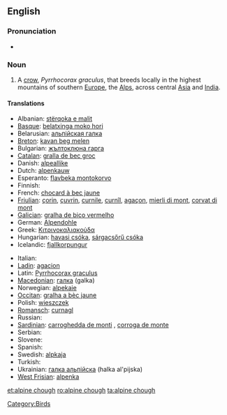 {{wikipedia}}
==English==

===Pronunciation===
* {{IPA|/'alpaɪnˈtʃʌf/}}

===Noun===
{{en-noun|sg=[[alpine]] [[chough]]}}

# A [[crow]], ''Pyrrhocorax graculus'', that breeds locally in the highest mountains of southern [[Europe]], the [[Alps]], across central [[Asia]] and [[India]].

====Translations====
{{trans-top|alpine chough}}
* Albanian: [[stërqoka e malit]]
* [[Basque]]: [[belatxinga moko hori]]
* Belarusian: [[альпiйская галка]] {{f}}
* [[Breton]]: [[kavan beg melen]]
* Bulgarian: [[жълтоклюна гарга]] {{f}}
* [[Catalan]]: [[gralla de bec groc]] {{f}}
* Danish: [[alpeallike]] {{c}}
* Dutch: [[alpenkauw]] {{m}}
* Esperanto: [[flavbeka montokorvo]]
* Finnish: {{t-|fi|alppinaakka}}
* French: [[chocard à bec jaune]] {{m}}
* [[Friulian]]: [[çorin]], [[çuvrin]], [[curnile]], [[curnîl]], [[agaçon]], [[mierli di mont]], [[corvat di mont]]
* [[Galician]]: [[gralha de bico vermelho]] {{f}}
* German: [[Alpendohle]] {{f}}
* Greek: [[Κιτρινοκαλιακούδα]] {{f}}
* Hungarian: [[havasi csóka]], [[sárgacsőrű csóka]]
* Icelandic: [[fjallkorpungur]]
{{trans-mid}}
* Italian: {{t-|it|gracchio alpino|m}}
* [[Ladin]]: [[agacion]]
* Latin: [[Pyrrhocorax graculus]] {{m}}
* [[Macedonian]]: [[гaлкa]] (galka) {{f}}
* Norwegian: [[alpekaie]]
* [[Occitan]]: [[gralha a bèc jaune]] {{f}}
* Polish: [[wieszczek]] {{m}}
* [[Romansch]]: [[curnagl]]
* Russian: {{t|ru|альпийская галка|f|tr=al’píjskaja gálka}}
* [[Sardinian]]: [[carroghedda de monti]] {{f}}, [[corroga de monte]] {{f}}
* Serbian: {{t|sr|жутокљуна галица|f|tr=[[žutokljuna galica]]|sc=Cyrl}}
* Slovene: {{t|sl|planinska kavka|f}}
* Spanish: {{t-|es|chova piquigualda|f}}
* Swedish: [[alpkaja]] {{c}}
* Turkish: {{t+|tr|sarı gagalı dağ kargası}}
* Ukrainian: [[галка альпiйска]] (halka al'pijska) {{f}}
* [[West Frisian]]: [[alpenka]]
{{trans-bottom}}

[[Category:Birds]]

[[et:alpine chough]]
[[ro:alpine chough]]
[[ta:alpine chough]]